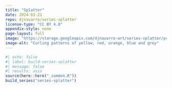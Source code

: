 ```yaml
---
title: "Splatter"
date: 2024-01-21
repo: djnavarro/series-splatter
license-type: "CC BY 4.0"
appendix-style: none
page-layout: full
image: "https://storage.googleapis.com/djnavarro-art/series-splatter/preview/splatter_07_973.png"
image-alt: "Curling patterns of yellow, red, orange, blue and grey"
---
```

   
::: {.grid}
  
```r
#| echo: false
#| label: build-series-splatter
#| message: false
#| results: asis
source(here::here("_common.R"))
build_series("series-splatter")
```
   
:::
   
